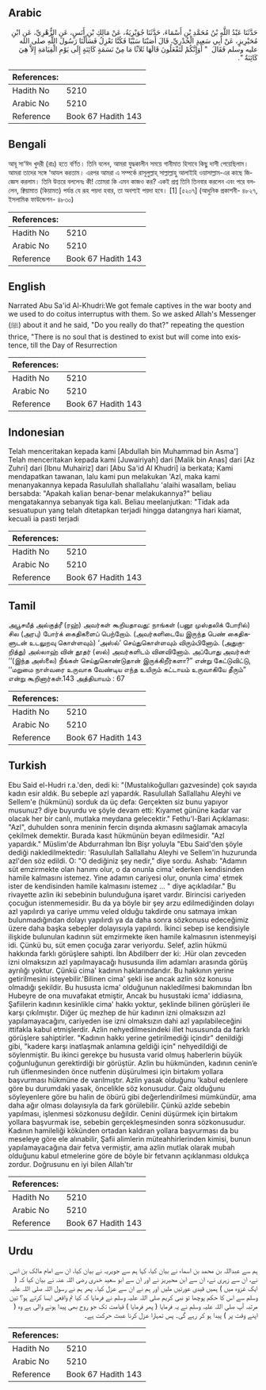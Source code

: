 ## Arabic


<div dir="rtl" lang="ar" style={{fontSize:'larger',backgroundColor:'#f8f9fa',padding:20}}>
حَدَّثَنَا عَبْدُ اللَّهِ بْنُ مُحَمَّدِ بْنِ أَسْمَاءَ، حَدَّثَنَا جُوَيْرِيَةُ، عَنْ مَالِكِ بْنِ أَنَسٍ، عَنِ الزُّهْرِيِّ، عَنِ ابْنِ مُحَيْرِيزٍ، عَنْ أَبِي سَعِيدٍ الْخُدْرِيِّ، قَالَ أَصَبْنَا سَبْيًا فَكُنَّا نَعْزِلُ فَسَأَلْنَا رَسُولَ اللَّهِ صلى الله عليه وسلم فَقَالَ ‏ "‏ أَوَإِنَّكُمْ لَتَفْعَلُونَ قَالَهَا ثَلاَثًا مَا مِنْ نَسَمَةٍ كَائِنَةٍ إِلَى يَوْمِ الْقِيَامَةِ إِلاَّ هِيَ كَائِنَةٌ ‏"‏‏.‏
</div>
<div style={{backgroundColor:'#f8f9fa',padding:20, marginBottom: 10}}><table> <thead> <tr> <th>References:</th> <th></th> </tr> </thead> <tbody><tr><td>Hadith No</td><td>5210</td></tr><tr><td>Arabic No</td><td>5210</td></tr><tr><td>Reference</td><td>Book 67 Hadith 143</td></tr></tbody></table></div>

## Bengali


<div dir="ltr" lang="bn" style={{fontSize:'larger',backgroundColor:'#f8f9fa',padding:20}}>
আবূ সা‘ঈদ খুদরী (রাঃ) হতে বর্ণিত। তিনি বলেন, আমরা যুদ্ধকালীন সময়ে গানীমাত হিসাবে কিছু দাসী পেয়েছিলাম। আমরা তাদের সঙ্গে ‘আযল করতাম। এরপর আমরা এ সম্পর্কে রাসূলুল্লাহ্ সাল্লাল্লাহু আলাইহি ওয়াসাল্লাম-এর কাছে জিজ্ঞেস করলাম। তিনি উত্তরে বললেনঃ কী! তোমরা কি এমন কাজও কর? একই প্রশ্ন তিনি তিনবার করলেন এবং পরে বললেন, ক্বিয়ামাত (কিয়ামত) পর্যন্ত যে রূহ পয়দা হবার, তা অবশ্যই পয়দা হবে। [1] [৫২০৭] (আধুনিক প্রকাশনী- ৪৮২৭, ইসলামিক ফাউন্ডেশন- ৪৮৩০)
</div>
<div style={{backgroundColor:'#f8f9fa',padding:20, marginBottom: 10}}><table> <thead> <tr> <th>References:</th> <th></th> </tr> </thead> <tbody><tr><td>Hadith No</td><td>5210</td></tr><tr><td>Arabic No</td><td>5210</td></tr><tr><td>Reference</td><td>Book 67 Hadith 143</td></tr></tbody></table></div>

## English


<div dir="ltr" lang="en" style={{fontSize:'larger',backgroundColor:'#f8f9fa',padding:20}}>
Narrated Abu Sa'id Al-Khudri:We got female captives in the war booty and we used to do coitus interruptus with them. So we asked Allah's Messenger (ﷺ) about it and he said, "Do you really do that?" repeating the question thrice, "There is no soul that is destined to exist but will come into existence, till the Day of Resurrection
</div>
<div style={{backgroundColor:'#f8f9fa',padding:20, marginBottom: 10}}><table> <thead> <tr> <th>References:</th> <th></th> </tr> </thead> <tbody><tr><td>Hadith No</td><td>5210</td></tr><tr><td>Arabic No</td><td>5210</td></tr><tr><td>Reference</td><td>Book 67 Hadith 143</td></tr></tbody></table></div>

## Indonesian


<div dir="ltr" lang="id" style={{fontSize:'larger',backgroundColor:'#f8f9fa',padding:20}}>
Telah menceritakan kepada kami [Abdullah bin Muhammad bin Asma'] Telah menceritakan kepada kami [Juwairiyah] dari [Malik bin Anas] dari [Az Zuhri] dari [Ibnu Muhairiz] dari [Abu Sa'id Al Khudri] ia berkata; Kami mendapatkan tawanan, lalu kami pun melakukan 'Azl, maka kami menanyakannya kepada Rasulullah shallallahu 'alaihi wasallam, beliau bersabda: "Apakah kalian benar-benar melakukannya?" beliau mengatakannya sebanyak tiga kali. Beliau meelanjutkan: "Tidak ada sesuatupun yang telah ditetapkan terjadi hingga datangnya hari kiamat, kecuali ia pasti terjadi
</div>
<div style={{backgroundColor:'#f8f9fa',padding:20, marginBottom: 10}}><table> <thead> <tr> <th>References:</th> <th></th> </tr> </thead> <tbody><tr><td>Hadith No</td><td>5210</td></tr><tr><td>Arabic No</td><td>5210</td></tr><tr><td>Reference</td><td>Book 67 Hadith 143</td></tr></tbody></table></div>

## Tamil


<div dir="ltr" lang="ta" style={{fontSize:'larger',backgroundColor:'#f8f9fa',padding:20}}>
அபூசயீத் அல்குத்ரீ (ரஹ்) அவர்கள் கூறியதாவது: நாங்கள் (பனூ முஸ்தலிக் போரில்) சில (அரபு) போர்க் கைதிகளைப் பெற்றோம். (அவர்களிடையே இருந்த பெண் கைதிகளுடன் உடலுறவு கொள்ளவும்) ‘அஸ்ல்’ செய்துகொள்ளவும் விரும்பினோம். (அதுகுறித்து) அல்லாஹ் வின் தூதர் (ஸல்) அவர்களிடம் வினவினோம். அப்போது அவர்கள் ‘‘(இந்த அஸ்லை) நீங்கள் செய்துகொண்டுதான் இருக்கிறீர்களா?” என்று கேட்டுவிட்டு, ‘‘மறுமை நாள்வரை உருவாக வேண்டிய எந்த உயிரும் கட்டாயம் உருவாகியே தீரும்” என்று கூறினார்கள்.143 அத்தியாயம் : 67
</div>
<div style={{backgroundColor:'#f8f9fa',padding:20, marginBottom: 10}}><table> <thead> <tr> <th>References:</th> <th></th> </tr> </thead> <tbody><tr><td>Hadith No</td><td>5210</td></tr><tr><td>Arabic No</td><td>5210</td></tr><tr><td>Reference</td><td>Book 67 Hadith 143</td></tr></tbody></table></div>

## Turkish


<div dir="ltr" lang="tr" style={{fontSize:'larger',backgroundColor:'#f8f9fa',padding:20}}>
Ebu Said el-Hudri r.a.'den, dedi ki: "(Mustalıkoğulları gazvesinde) çok sayıda kadın esir aldık. Bu sebeple azl yapardık. Rasulullah Sallallahu Aleyhi ve Sellem'e (hükmünü) sorduk da üç defa: Gerçekten siz bunu yapıyor musunuz? diye buyurdu ve şöyle devam etti: Kıyamet gününe kadar var olacak her bir canlı, mutlaka meydana gelecektir." Fethu'l-Bari Açıklaması: "Azl", duhulden sonra meninin fercin dışında akmasını sağlamak amacıyla çekilmek demektir. Burada kasıt hükmünün beyan edilmesidir. "Azl yapardık." Müslim'de Abdurrahman İbn Bişr yoluyla "Ebu Said'den şöyle dediği nakledilmektedir: 'Rasulullah Sallallahu Aleyhi ve Sellem'in huzurunda azl'den söz edildi. O: "O dediğiniz şey nedir," diye sordu. Ashab: "Adamın süt emzirmekte olan hanımı olur, o da onunla cima' ederken kendisinden hamile kalmasını istemez. Yine adamın cariyesi olur, onunla cima' etmek ister de kendisinden hamile kalmasını istemez ... " diye açıkladılar." Bu rivayette azlin iki sebebinin bulunduğuna işaret vardır. Birincisi cariyeden çocuğun istenmemesidir. Bu da ya böyle bir şey arzu edilmediğinden dolayı azl yapılırdı ya cariye ummu veled olduğu takdirde onu satmaya imkan bulunmadığından dolayı yapılırdı ya da daha sonra sözkonusu edeceğimiz üzere daha başka sebepler dolayısıyla yapılırdı. İkinci sebep ise kendisiyle ilişkide bulunulan kadının süt emzirmekte iken hamile kalmasının istenmeyişi idi. Çünkü bu, süt emen çocuğa zarar veriyordu. Selef, azlin hükmü hakkında farklı görüşlere sahipti. İbn Abdilberr der ki: .Hür olan zevceden izni olmaksızın azl yapılmayacağı hususunda ilim adamları arasında görüş ayrılığı yoktur. Çünkü cima' kadının haklarındandır. Bu hakkının yerine getirilmesini isteyebilir.'Bilinen cima' şekli ise ancak azlin söz konusu olmadığı şekildir. Bu hususta icma' olduğunun nakledilmesi bakımından İbn Hubeyre de ona muvafakat etmiştir, Ancak bu husustaki icma' iddiasına, Şafiilerin kadının kesinlikle cima' hakkı yoktur, şeklinde bilinen görüşleri ile karşı çıkılmıştır. Diğer üç mezhep de hür kadının izni olmaksızın azl yapılamayacağını, cariyeden ise izni olmaksızın dahi azl yapılabileceğini ittifakla kabul etmişlerdir. Azlin nehyedilmesindeki illet hususunda da farklı görüşlere sahiptirler. "Kadının hakkı yerine getirilmediği içindir" denildiği gibi, "kadere karşı inatlaşmak anlamına geldiği için" nehyedildiği de söylenmiştir. Bu ikinci gerekçe bu hususta varid olmuş haberlerin büyük çoğunluğunun gerektirdiği bir görüştür. Azlin bu hükmünden, kadının cenin’e ruh üflenmesinden önce nutfenin düşürulmesi için birtakım yollara başvurması hükmüne de varılmıştır. Azlin yasak olduğunu 'kabul edenlere göre bu durumdaki yasak, öncelikle söz konusudur. Caiz olduğunu söyleyenlere göre bu halin de öbürü gibi değerlendirilmesi mümkündür, ama daha ağır olması dolayısıyla da fark görülebilir. Çünkü azlde sebebin yapılması, işlenmesi sözkonusu değildir. Cenini düşürmek için birtakım yollara başvurmak ise, sebebin gerçekleşmesinden sonra sözkonusudur. Kadının hamileliği kökünden ortadan kaldıran yollara başvurması da bu meseleye göre ele alınabilir, Şafii alimlerin müteahhirlerinden kimisi, bunun yapılamayacağına dair fetva vermiştir, ama azlin mutlak olarak mubah olduğunu kabul etmelerine göre de böyle bir fetvanın açıklanması oldukça zordur. Doğrusunu en iyi bilen Allah'tır
</div>
<div style={{backgroundColor:'#f8f9fa',padding:20, marginBottom: 10}}><table> <thead> <tr> <th>References:</th> <th></th> </tr> </thead> <tbody><tr><td>Hadith No</td><td>5210</td></tr><tr><td>Arabic No</td><td>5210</td></tr><tr><td>Reference</td><td>Book 67 Hadith 143</td></tr></tbody></table></div>

## Urdu


<div dir="rtl" lang="ur" style={{fontSize:'larger',backgroundColor:'#f8f9fa',padding:20}}>
ہم سے عبداللہ بن محمد بن اسماء نے بیان کیا، کہا ہم سے جویریہ نے بیان کیا، ان سے امام مالک بن انس نے، ان سے زہری نے، ان سے ابن محیریز نے اور ان سے ابو سعید خدری رضی اللہ عنہ نے بیان کیا کہ ( ایک غزوہ میں ) ہمیں قیدی عورتیں ملیں اور ہم نے ان سے عزل کیا۔ پھر ہم نے رسول اللہ صلی اللہ علیہ وسلم سے اس کا حکم پوچھا تو نبی کریم صلی اللہ علیہ وسلم نے فرمایا کہ کیا تم واقعی ایسا کرتے ہو؟ تین مرتبہ آپ صلی اللہ علیہ وسلم نے یہ فرمایا ( پھر فرمایا ) قیامت تک جو روح بھی پیدا ہونے والی ہے وہ ( اپنے وقت پر ) پیدا ہو کر رہے گی۔ پس تمہارا عزل کرنا عبث حرکت ہے۔
</div>
<div style={{backgroundColor:'#f8f9fa',padding:20, marginBottom: 10}}><table> <thead> <tr> <th>References:</th> <th></th> </tr> </thead> <tbody><tr><td>Hadith No</td><td>5210</td></tr><tr><td>Arabic No</td><td>5210</td></tr><tr><td>Reference</td><td>Book 67 Hadith 143</td></tr></tbody></table></div>